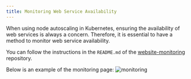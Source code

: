 ```yaml
---
title: Monitoring Web Service Availability
---
```


When using node autoscaling in Kubernetes, ensuring the availability of web services is always a concern. Therefore, it is essential to have a method to monitor web service availability.

You can follow the instructions in the `README.md` of the [website-monitoring](https://github.com/cloudpilot-ai/website-monitoring) repository.

Below is an example of the monitoring page:
![monitoring](./img/monitoring.png)
